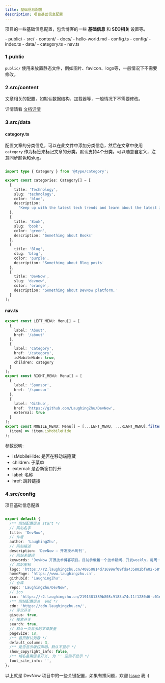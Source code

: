 ```yaml
---
title: 基础信息配置
description: 项目基础信息配置
---
```


项目的一些基础信息配置，包含博客的一些 **基础信息** 和 **SEO相关** 设置等。



<FileTree>
- public/
- src/
  - content/
    - docs/
      - hello-world.md
    - config.ts
  - config/
    - index.ts
  - data/
    - category.ts
    - nav.ts
</FileTree>


### 1.public

`public/` 使用来放置静态文件，例如图片、favicon、logo等，一般情况下不需要修改。


### 2.src/content

文章相关的配置，如默认数据结构、加载器等，一般情况下不需要修改。

详情请看 [文档详情](/reference/doc)

### 3.src/data

#### category.ts

配置文章的分类信息，可以在此文件中添加分类信息，然后在文章中使用 `category` 作为标签来标记文章的分类。默认支持4个分类，可以随意自定义，注意同步颜色和slug。

```ts title='category.ts'

import type { Category } from '@type/category';

export const categories: Category[] = [
  {
    title: 'Technology',
    slug: 'technology',
    color: 'blue',
    description:
      'Keep up with the latest tech trends and learn about the latest innovations in software development, hardware design, cybersecurity, and more.'
  },
  {
    title: 'Book',
    slug: 'book',
    color: 'green',
    description: 'Something about Books'
  },
  {
    title: 'Blog',
    slug: 'blog',
    color: 'purple',
    description: 'Something about Blog posts'
  },
  {
    title: 'DevNow',
    slug: 'devnow',
    color: 'orange',
    description: 'Something about DevNow platform.'
  }
];

```

#### nav.ts

```ts title='nav.ts'
export const LEFT_MENU: Menu[] = [
  {
    label: 'About',
    href: '/about'
  },
  {
    label: 'Category',
    href: '/category',
    isMobileHide: true,
    children: category
  }
];
export const RIGHT_MENU: Menu[] = [
  {
    label: 'Sponsor',
    href: '/sponsor'
  },
  {
    label: 'Github',
    href: 'https://github.com/LaughingZhu/DevNow',
    external: true
  }
];
export const MOBILE_MENU: Menu[] = [...LEFT_MENU, ...RIGHT_MENU].filter(
  (item) => !item.isMobileHide
);

```

参数说明:

- isMobileHide: 是否在移动端隐藏
- children: 子菜单
- external: 是否新窗口打开
- label: 名称
- href: 跳转链接



### 4.src/config

项目基础信息配置

```ts title='config/index.ts'

export default {
  /** 网站配置信息 start */
  // 网站名字
  title: 'DevNow',
  // 作者
  author: 'LaughingZhu',
  // 网站描述
  description: 'DevNow — 开发技术周刊',
  // 网站关键词
  keywords: 'DevNow 开源技术博客项目。目前承载着一个技术新闻、开发weekly，每周一上午发布~',
  // 网站图标
  logo: 'https://r2.laughingzhu.cn/40850814d71699ef09fda435802bfe02-58f0d8.png',
  homePage: 'https://www.laughingzhu.cn',
  githubId: 'LaughingZhu',
  // 仓库
  repo: 'LaughingZhu/DevNow',
  // ico
  ico: 'https://r2.laughingzhu.cn/2191381389b808c9183a74c11f1280d6-c01e93.ico',
  /** 网站配置信息  end */
  cdn: 'https://cdn.laughingzhu.cn/',
  // 评论开关
  giscus: true,
  // 搜索开关
  search: true,
  // 默认一页显示的文章数量
  pageSize: 18,
  /** 首页默认列数 */
  default_column: 3,
  /** 是否显示版权声明，默认不显示 */
  show_copyright_info: false,
  /** 域名备案信息开关, 为 '' 空则不显示 */
  foot_site_info: '',
};

```


以上就是 DevNow 项目中的一些关键配置，如果有撒问题，欢迎 [Issue](https://github.com/LaughingZhu/DevNow/issues) 我 :)